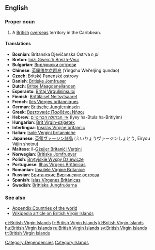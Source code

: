 ==English==
{{wikipedia}}

===Proper noun===
{{en-proper noun|sg=[[British]] [[Virgin Islands]]}}

# A [[British]] [[overseas]] territory in the Caribbean.

====Translations====

* '''Bosnian''': Britanska Djevičanska Ostrva ''n pl''
* '''Breton''': [[Inizi Gwerc'h Breizh-Veur]]
* '''Bulgarian''': [[Вирджиски острови]]
* '''Chinese''': [[英属维尔京群岛]] (Yingshu Wei'erjing qundao)
* '''Czech''': Britské Panenské ostrovy  {{p}}
* '''Danish''': [[Britiske Jomfruøer]]
* '''Dutch''': [[Britse Maagdeneilanden]]
* '''Esperanto''': [[Britaj Virgulininsuloj]]
* '''Finnish''': [[Brittiläiset Neitsytsaaret]]
* '''French''': [[Iles Vierges britanniques]]
* '''German''': [[Britische Jungferninseln]]
* '''Greek''': [[Βρετανικές Παρθένοι Νήσοι]]
* '''Hebrew''': [[איי הבתולה הבריטיים]] (Iyey ha-Btula ha-Britiyim)
* '''Hungarian''': [[Brit Virgin-szigetek]]
* '''Interlingua''': [[Insulas Virgine britannic]]
* '''Italian''': [[Isole Vergini britanniche]]
* '''Japanese''': [[英領ヴァージン諸島]] (えいりょうヴァージンしょとう, Eiryou Vājin shotou)
* '''Maltese''': il-[[Gżejjer Britaniċi Verġini]]
* '''Norwegian''': [[Britiske Jomfruøyer]]
* '''Polish''': [[Brytyjskie Wyspy Dziewicze]]
* '''Portuguese''': [[Ilhas Virgens Britânicas]]
* '''Romanian''': [[Insulele Virgine Britanice]]
* '''Russian''': [[Бритaнскиe Виргинские острова]]
* '''Spanish''': [[Islas Vírgenes Británicas]]
* '''Swedish''': [[Brittiska Jungfruöarna]]

===See also===
* [[Appendix:Countries of the world]]
* [[w:British Virgin Islands|Wikipedia article on British Virgin Islands]]

[[Category:Dependencies]]
[[Category:Islands]]

[[et:British Virgin Islands]]
[[fr:British Virgin Islands]]
[[kl:British Virgin Islands]]
[[hu:British Virgin Islands]]
[[ru:British Virgin Islands]]
[[sv:British Virgin Islands]]
[[tr:British Virgin Islands]]